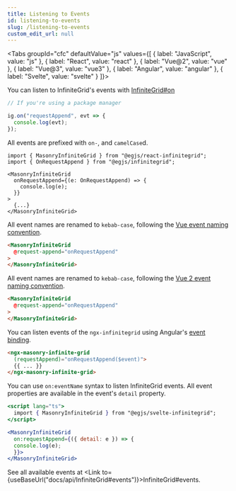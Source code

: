 ```yaml
---
title: Listening to Events
id: listening-to-events
slug: /listening-to-events
custom_edit_url: null
---
```



<Tabs
  groupId="cfc"
  defaultValue="js"
  values={[
    { label: "JavaScript", value: "js" },
    { label: "React", value: "react" },
    { label: "Vue@2", value: "vue" },
    { label: "Vue@3", value: "vue3" },
    { label: "Angular", value: "angular" },
    { label: "Svelte", value: "svelte" }
  ]}>
  <TabItem value="js">

You can listen to InfiniteGrid's events with [InfiniteGrid#on](api/InfiniteGrid#on)

```js
// If you're using a package manager

ig.on("requestAppend", evt => {
  console.log(evt);
});
```

  </TabItem>
  <TabItem value="react">

All events are prefixed with `on-`, and `camelCase`d.

```tsx
import { MasonryInfiniteGrid } from "@egjs/react-infinitegrid";
import { OnRequestAppend } from "@egjs/infinitegrid";

<MasonryInfiniteGrid
  onRequestAppend={(e: OnRequestAppend) => {
    console.log(e);
  }}
>
  {...}
</MasonryInfiniteGrid>
```

  </TabItem>
  <TabItem value="vue">

All event names are renamed to `kebab-case`, following the [Vue event naming convention](https://vuejs.org/v2/guide/components-custom-events.html#Event-Names).

```html
<MasonryInfiniteGrid
  @request-append="onRequestAppend"
>
</MasonryInfiniteGrid>
```

  </TabItem>
  <TabItem value="vue3">

All event names are renamed to `kebab-case`, following the [Vue 2 event naming convention](https://vuejs.org/v2/guide/components-custom-events.html#Event-Names).

```html
<MasonryInfiniteGrid
  @request-append="onRequestAppend"
>
</MasonryInfiniteGrid>
```

  </TabItem>
  <TabItem value="angular">

You can listen events of the `ngx-infinitegrid` using Angular's [event binding](https://angular.io/guide/event-binding).
```html
<ngx-masonry-infinite-grid
  (requestAppend)="onRequestAppend($event)">
  {{ ... }}
</ngx-masonry-infinite-grid>
```

  </TabItem>
  <TabItem value="svelte">

You can use `on:eventName` syntax to listen InfiniteGrid events.
All event properties are available in the event's `detail` property.

```jsx
<script lang="ts">
  import { MasonryInfiniteGrid } from "@egjs/svelte-infinitegrid";
</script>

<MasonryInfiniteGrid
  on:requestAppend={({ detail: e }) => {
  console.log(e);
  }}>
</MasonryInfiniteGrid>
```

  </TabItem>
</Tabs>

See all available events at <Link to={useBaseUrl("docs/api/InfiniteGrid#events")}>InfiniteGrid#events</Link>.
